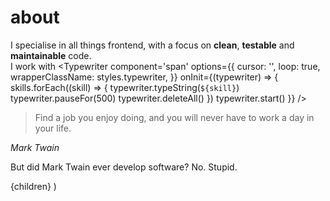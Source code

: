 
# about

I specialise in all things frontend, with a focus on **clean**, **testable** and **maintainable** code.<br />
I work with <Typewriter
component='span'
options={{
    cursor: '',
    loop: true,
    wrapperClassName: styles.typewriter,
  }}
onInit={(typewriter) => {
skills.forEach((skill) => {
typewriter.typeString(`${skill}`)
typewriter.pauseFor(500)
typewriter.deleteAll()
})
typewriter.start()
}}
/>

> Find a job you enjoy doing, and you will never have to work a day in your life.

<cite>Mark Twain</cite>

But did Mark Twain ever develop software? No. Stupid.

<Grafana className={styles.jobSummary} />
<Ibm className={styles.jobSummary} />
<Qinetiq className={styles.jobSummary} />
<Durham className={styles.jobSummary} />

  <Layout metaDescription='More about my career so far.' metaTitle='About'>
    {children}
  </Layout>
)
